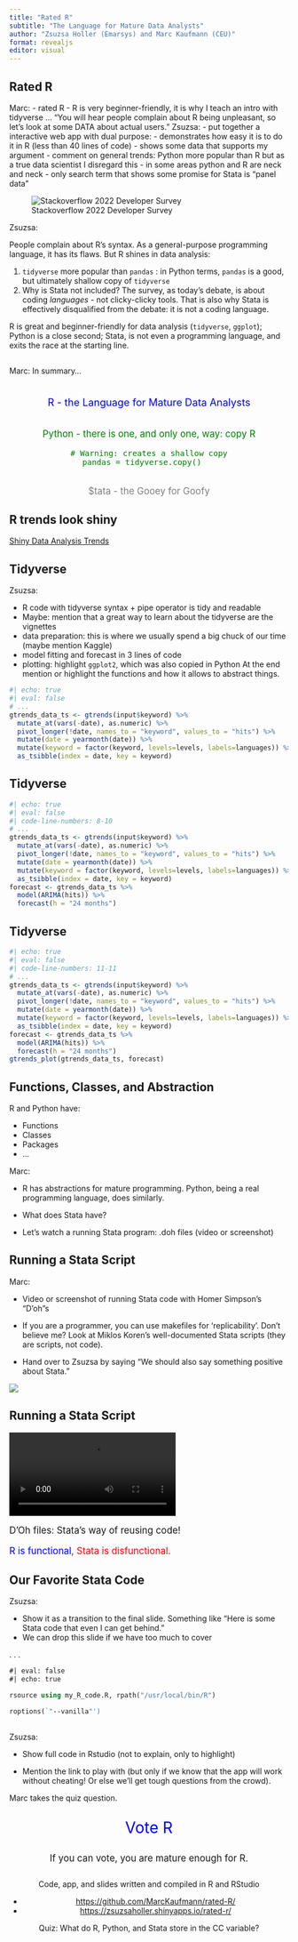 ```yaml
---
title: "Rated R"
subtitle: "The Language for Mature Data Analysts"
author: "Zsuzsa Holler (Emarsys) and Marc Kaufmann (CEU)"
format: revealjs
editor: visual
---
```


## Rated R

::: notes
Marc: - rated R - R is very beginner-friendly, it is why I teach an intro with tidyverse ... "You will hear people complain about R being unpleasant, so let's look at some DATA about actual users." Zsuzsa: - put together a interactive web app with dual purpose: - demonstrates how easy it is to do it in R (less than 40 lines of code) - shows some data that supports my argument - comment on general trends: Python more popular than R but as a true data scientist I disregard this - in some areas python and R are neck and neck - only search term that shows some promise for Stata is "panel data"
:::

![Stackoverflow 2022 Developer Survey](stackoverflow-survey-2022-screenshot.png)

::: notes
Zsuzsa:

People complain about R's syntax. As a general-purpose programming language, it has its flaws. But R shines in data analysis:

1.  `tidyverse` more popular than `pandas` : in Python terms, `pandas` is a good, but ultimately shallow copy of `tidyverse`
2.  Why is Stata not included? The survey, as today's debate, is about coding *languages* - not clicky-clicky tools. That is also why Stata is effectively disqualified from the debate: it is not a coding language.

R is great and beginner-friendly for data analysis (`tidyverse`, `ggplot`); Python is a close second; Stata, is not even a programming language, and exits the race at the starting line.
:::

## 

::: notes
Marc: In summary...
:::

::: {.fragment style="text-align: center; font-size: 1.3em; margin-bottom: 2em; color: blue; margin-top: 2em"}
R - the Language for Mature Data Analysts
:::

::: {.fragment style="text-align: center; font-size: 1.2em; margin-bottom: 2em; color: green"}
Python - there is one, and only one, way: copy R

``` .python
# Warning: creates a shallow copy
pandas = tidyverse.copy()   
```
:::

::: {.fragment style="text-align: center; font-size: 1.2em; color: grey"}
\$tata - the Gooey for Goofy
:::

## R trends look shiny

[Shiny Data Analysis Trends](https://zsuzsaholler.shinyapps.io/rated-r/){target="blank"}

## Tidyverse {auto-animate="true"}

::: notes
Zsuzsa:

-   R code with tidyverse syntax + pipe operator is tidy and readable
-   Maybe: mention that a great way to learn about the tidyverse are the vignettes
-   data preparation: this is where we usually spend a big chuck of our time (maybe mention Kaggle)
-   model fitting and forecast in 3 lines of code
-   plotting: highlight `ggplot2`, which was also copied in Python At the end mention or highlight the functions and how it allows to abstract things.
:::

```r
#| echo: true
#| eval: false
# ...
gtrends_data_ts <- gtrends(input$keyword) %>% 
  mutate_at(vars(-date), as.numeric) %>% 
  pivot_longer(!date, names_to = "keyword", values_to = "hits") %>% 
  mutate(date = yearmonth(date)) %>%
  mutate(keyword = factor(keyword, levels=levels, labels=languages)) %>%
  as_tsibble(index = date, key = keyword)
```

## Tidyverse {auto-animate="true"}

```r
#| echo: true
#| eval: false
#| code-line-numbers: 8-10
# ...
gtrends_data_ts <- gtrends(input$keyword) %>% 
  mutate_at(vars(-date), as.numeric) %>% 
  pivot_longer(!date, names_to = "keyword", values_to = "hits") %>% 
  mutate(date = yearmonth(date)) %>%
  mutate(keyword = factor(keyword, levels=levels, labels=languages)) %>%
  as_tsibble(index = date, key = keyword)
forecast <- gtrends_data_ts %>%
  model(ARIMA(hits)) %>% 
  forecast(h = "24 months")
```

## Tidyverse {auto-animate="true"}

```r
#| echo: true
#| eval: false
#| code-line-numbers: 11-11
# ...
gtrends_data_ts <- gtrends(input$keyword) %>% 
  mutate_at(vars(-date), as.numeric) %>% 
  pivot_longer(!date, names_to = "keyword", values_to = "hits") %>% 
  mutate(date = yearmonth(date)) %>%
  mutate(keyword = factor(keyword, levels=levels, labels=languages)) %>%
  as_tsibble(index = date, key = keyword)
forecast <- gtrends_data_ts %>%
  model(ARIMA(hits)) %>% 
  forecast(h = "24 months")
gtrends_plot(gtrends_data_ts, forecast)
```

## Functions, Classes, and Abstraction

::: fragment
R and Python have:
:::

::: incremental
-   Functions
-   Classes
-   Packages
-   ...
:::

::: notes
Marc:

-   R has abstractions for mature programming. Python, being a real programming language, does similarly.

-   What does Stata have?

-   Let's watch a running Stata program: .doh files (video or screenshot)
:::

## Running a Stata Script

::: notes
Marc:

-   Video or screenshot of running Stata code with Homer Simpson's "D'oh"s

-   If you are a programmer, you can use makefiles for 'replicability'. Don't believe me? Look at Miklos Koren's well-documented Stata scripts (they are scripts, not code).

-   Hand over to Zsuzsa by saying "We should also say something positive about Stata."
:::

::: {.fragment .fade-in}
![](koren-peto-doh-files.png)
:::

## Running a Stata Script

![](final-running-stata.mp4)

::: {.fragment style="font-size: 1.2em;"}
D'Oh files: Stata's way of reusing code!
:::

::: {.fragment style="font-size: 1.2em;"}
[R is functional]{style="color: blue"}[, Stata is disfunctional.]{.fragment style="color: red;"}
:::

## Our Favorite Stata Code

::: notes
Zsuzsa:

-   Show it as a transition to the final slide. Something like "Here is some Stata code that even I can get behind."
-   We can drop this slide if we have too much to cover
:::

. . .

```stata
#| eval: false
#| echo: true

rsource using my_R_code.R, rpath("/usr/local/bin/R")

roptions(`"--vanilla"')

```

## 

::: notes
Zsuzsa:

-   Show full code in Rstudio (not to explain, only to highlight)

-   Mention the link to play with (but only if we know that the app will work without cheating! Or else we'll get tough questions from the crowd).

Marc takes the quiz question.
:::

::: {style="text-align: center; font-size: 2em; color: blue;"}
Vote R
:::

::: {.fragment style="text-align: center; font-size: 1.2em;"}
If you can vote, you are mature enough for R.
:::

::: {.fragment style="text-align: center; margin: 2em 0em 1em 0em;"}
Code, app, and slides written and compiled in R and RStudio

- <https://github.com/MarcKaufmann/rated-R/>
- <https://zsuzsaholler.shinyapps.io/rated-r/>
:::

::: {.fragment style="text-align: center;"}
Quiz: What do R, Python, and Stata store in the CC variable?
:::
